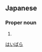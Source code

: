 ==Japanese==
{{ja-kanjitab|灰|原}}

===Proper noun===
{{ja-pos|proper|はいばら}}

# {{surname|lang=ja|sort=はいばら}}
[[Category:Japanese surnames|はいばら]]